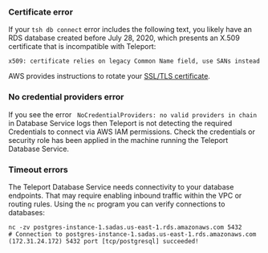 ### Certificate error

If your `tsh db connect` error includes the following text, you likely have an RDS database created before July 28, 2020, which presents an X.509 certificate that is incompatible with Teleport:

```code
x509: certificate relies on legacy Common Name field, use SANs instead
```

AWS provides instructions to rotate your [SSL/TLS certificate](https://docs.aws.amazon.com/AmazonRDS/latest/UserGuide/UsingWithRDS.SSL-certificate-rotation.html).

### No credential providers error

If you see the error ` NoCredentialProviders: no valid providers in chain` in Database Service logs then Teleport
is not detecting the required Credentials to connect via AWS IAM permissions.  Check
the credentials or security role has been applied in the machine running the Teleport Database Service.

### Timeout errors

The Teleport Database Service needs connectivity to your database endpoints. That may require
enabling inbound traffic within the VPC or routing rules. Using the `nc`
program you can verify connections to databases:

```code
nc -zv postgres-instance-1.sadas.us-east-1.rds.amazonaws.com 5432
# Connection to postgres-instance-1.sadas.us-east-1.rds.amazonaws.com (172.31.24.172) 5432 port [tcp/postgresql] succeeded!
```
